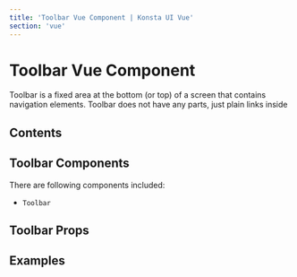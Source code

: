 ```yaml
---
title: 'Toolbar Vue Component | Konsta UI Vue'
section: 'vue'
---
```



# Toolbar Vue Component

Toolbar is a fixed area at the bottom (or top) of a screen that contains navigation elements. Toolbar does not have any parts, just plain links inside

## Contents

## Toolbar Components

There are following components included:

- `Toolbar`

## Toolbar Props

<ToolbarProps />

## Examples

<ToolbarExample />
